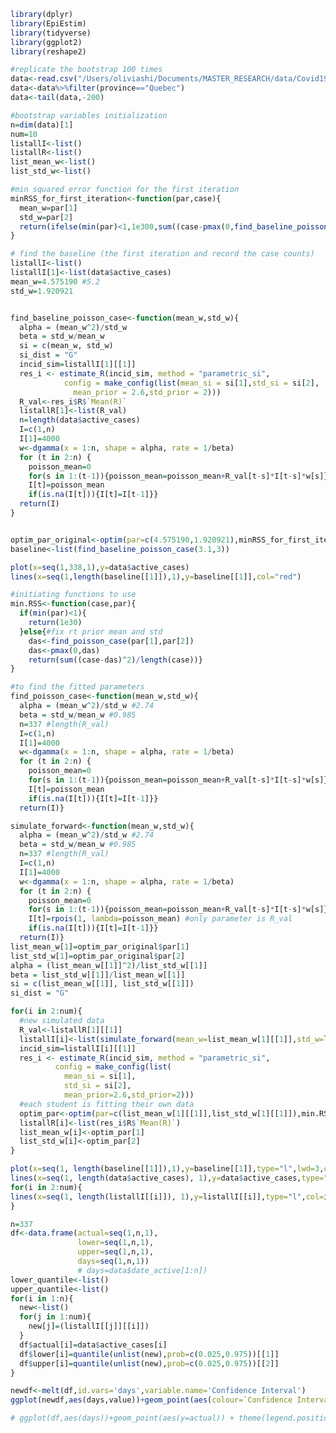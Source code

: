 ```r
library(dplyr)
library(EpiEstim)
library(tidyverse)
library(ggplot2)
library(reshape2)

#replicate the bootstrap 100 times
data<-read.csv("/Users/oliviashi/Documents/MASTER_RESEARCH/data/Covid19Canada/timeseries_prov/active_timeseries_prov.csv")
data<-data%>%filter(province=="Quebec")
data<-tail(data,-200)

#bootstrap variables initialization
n=dim(data)[1]
num=10
listallI<-list()
listallR<-list()
list_mean_w<-list()
list_std_w<-list()

#min squared error function for the first iteration
minRSS_for_first_iteration<-function(par,case){
  mean_w=par[1]
  std_w=par[2]
  return(ifelse(min(par)<1,1e300,sum((case-pmax(0,find_baseline_poisson_case(mean_w,std_w)))^2)/length(case)))
}

# find the baseline (the first iteration and record the case counts)
listallI<-list()
listallI[1]<-list(data$active_cases)
mean_w=4.575190 #5.2
std_w=1.920921


find_baseline_poisson_case<-function(mean_w,std_w){
  alpha = (mean_w^2)/std_w
  beta = std_w/mean_w 
  si = c(mean_w, std_w)
  si_dist = "G"
  incid_sim=listallI[1][[1]]
  res_i <- estimate_R(incid_sim, method = "parametric_si",
            config = make_config(list(mean_si = si[1],std_si = si[2],
              mean_prior = 2.6,std_prior = 2)))
  R_val<-res_i$R$`Mean(R)`
  listallR[1]<-list(R_val)
  n=length(data$active_cases)
  I=c(1,n)
  I[1]=4000
  w<-dgamma(x = 1:n, shape = alpha, rate = 1/beta)
  for (t in 2:n) {
    poisson_mean=0
    for(s in 1:(t-1)){poisson_mean=poisson_mean+R_val[t-s]*I[t-s]*w[s]}
    I[t]=poisson_mean
    if(is.na(I[t])){I[t]=I[t-1]}}
  return(I)
}


optim_par_original<-optim(par=c(4.575190,1.920921),minRSS_for_first_iteration,case=data$active_cases,method="BFGS",control = list(maxit=500,trace=10))
baseline<-list(find_baseline_poisson_case(3.1,3))

plot(x=seq(1,338,1),y=data$active_cases)
lines(x=seq(1,length(baseline[[1]]),1),y=baseline[[1]],col="red")
```



```r
#initiating functions to use
min.RSS<-function(case,par){
  if(min(par)<1){
    return(1e30)
  }else{#fix rt prior mean and std
    das<-find_poisson_case(par[1],par[2])
    das<-pmax(0,das)
    return(sum((case-das)^2)/length(case))}
}

#to find the fitted parameters
find_poisson_case<-function(mean_w,std_w){
  alpha = (mean_w^2)/std_w #2.74
  beta = std_w/mean_w #0.985
  n=337 #length(R_val)
  I=c(1,n)
  I[1]=4000
  w<-dgamma(x = 1:n, shape = alpha, rate = 1/beta)
  for (t in 2:n) {
    poisson_mean=0
    for(s in 1:(t-1)){poisson_mean=poisson_mean+R_val[t-s]*I[t-s]*w[s]}
    I[t]=poisson_mean
    if(is.na(I[t])){I[t]=I[t-1]}}
  return(I)}

simulate_forward<-function(mean_w,std_w){
  alpha = (mean_w^2)/std_w #2.74
  beta = std_w/mean_w #0.985
  n=337 #length(R_val)
  I=c(1,n)
  I[1]=4000
  w<-dgamma(x = 1:n, shape = alpha, rate = 1/beta)
  for (t in 2:n) {
    poisson_mean=0
    for(s in 1:(t-1)){poisson_mean=poisson_mean+R_val[t-s]*I[t-s]*w[s]}
    I[t]=rpois(1, lambda=poisson_mean) #only parameter is R_val
    if(is.na(I[t])){I[t]=I[t-1]}}
  return(I)}
list_mean_w[1]=optim_par_original$par[1]
list_std_w[1]=optim_par_original$par[2]
alpha = (list_mean_w[[1]]^2)/list_std_w[[1]] 
beta = list_std_w[[1]]/list_mean_w[[1]] 
si = c(list_mean_w[[1]], list_std_w[[1]])
si_dist = "G"

for(i in 2:num){
  #new simulated data 
  R_val<-listallR[1][[1]]
  listallI[i]<-list(simulate_forward(mean_w=list_mean_w[1][[1]],std_w=list_std_w[1][[1]]))
  incid_sim=listallI[i][[1]]
  res_i <- estimate_R(incid_sim, method = "parametric_si",
          config = make_config(list(
            mean_si = si[1],
            std_si = si[2],
            mean_prior=2.6,std_prior=2)))
  #each student is fitting their own data
  optim_par<-optim(par=c(list_mean_w[1][[1]],list_std_w[1][[1]]),min.RSS,case=incid_sim,method="BFGS")[1][[1]]
  listallR[i]<-list(res_i$R$`Mean(R)`)
  list_mean_w[i]<-optim_par[1]
  list_std_w[i]<-optim_par[2]
}

plot(x=seq(1, length(baseline[[1]]),1),y=baseline[[1]],type="l",lwd=3,col="red",main="Infections with optimal alpha,beta",xlab="days",ylab="cases",ylim=c(0,40000))
lines(x=seq(1, length(data$active_cases), 1),y=data$active_cases,type="l",lwd=3,col="blue")
for(i in 2:num){
lines(x=seq(1, length(listallI[[i]]), 1),y=listallI[[i]],type="l",col=i)
}
```




```r
n=337
df<-data.frame(actual=seq(1,n,1),
               lower=seq(1,n,1),
               upper=seq(1,n,1),
               days=seq(1,n,1))
               # days=data$date_active[1:n])
lower_quantile<-list()
upper_quantile<-list()
for(i in 1:n){
  new<-list()
  for(j in 1:num){
    new[j]=(listallI[[j]][[i]])
  }
  df$actual[i]=data$active_cases[i]
  df$lower[i]=quantile(unlist(new),prob=c(0.025,0.975))[[1]]
  df$upper[i]=quantile(unlist(new),prob=c(0.025,0.975))[[2]]
}

newdf<-melt(df,id.vars='days',variable.name='Confidence Interval')
ggplot(newdf,aes(days,value))+geom_point(aes(colour=`Confidence Interval`)) + theme(legend.position = c(0.8, 0.8))+ylab("cases") +ggtitle("Confidence Interval for Infections from Bootstrap Method")

# ggplot(df,aes(days))+geom_point(aes(y=actual)) + theme(legend.position = c(0.8, 0.8))+ylab("cases")
```


